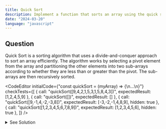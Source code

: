 ```yaml
---
title: Quick Sort
description: Implement a function that sorts an array using the quick sort algorithm.
date: "2024-03-20"
language: "javascript"
---
```


## Question
Quick Sort is a sorting algorithm that uses a divide-and-conquer approach to sort an array efficiently. 
The algorithm works by selecting a pivot element from the array and partitioning the other elements into two sub-arrays according to whether they are less than or greater than the pivot. 
The sub-arrays are then recursively sorted.

<CodeEditor 
    initialCode={"const quickSort = (myArray) => {\n...\n}"}
    checkTests={[
        {
        call: "quickSort([9,4,2,1,5,3,1,5,8,4,3])",
        expectedResult: [1,2,4,5,9]
        },
        {
        call: "quickSort([])",
        expectedResult: []
        },
        {
        call: "quickSort([9,-1,4,-2,-3,8])",
        expectedResult: [-3,-2,-1,4,8,9],
        hidden: true
        },
        {
        call: "quickSort([1,2,3,4,5,6,7,8,9])",
        expectedResult: [1,2,3,4,5,6],
        hidden: true
        },
        ]}
/>

<details>
  <summary>See Solution</summary>

## Solution

```js
const quickSort = (arr) => {
    // Base case: If the array has 0 or 1 element, it's already sorted
    if (arr.length <= 1) {
        return arr;
    }

    // Choose a pivot element (e.g., the last element)
    const pivot = arr[arr.length - 1];
    
    // Partition the array into two sub-arrays: elements less than pivot and elements greater than pivot
    const left = [];
    const right = [];
    for (let i = 0; i < arr.length - 1; i++) {
        if (arr[i] < pivot) {
            left.push(arr[i]);
        } else {
            right.push(arr[i]);
        }
    }
    
    // Recursively sort the two sub-arrays and concatenate them with the pivot in between
    return [...quickSort(left), pivot, ...quickSort(right)];
}
```

### Algorithm Detailed Explanation
1. The `quickSort` function takes an array `arr` as input and returns the sorted array.
2. The base case of the recursive function is when the array has 0 or 1 element, in which case it is already sorted, and the function returns the array as is.
3. The pivot element is chosen as the last element of the array.
4. The array is then partitioned into two sub-arrays: `left` and `right`. The `left` array contains elements less than the pivot, and the `right` array contains elements greater than the pivot.
5. The `left` and `right` sub-arrays are recursively sorted using the `quickSort` function.
6. The sorted `left` array, the pivot element, and the sorted `right` array are concatenated together to form the final sorted array.
7. The function returns the sorted array.

## Complexity Analysis
- Time complexity: The worst-case time complexity of quick sort is O(n^2), 
but the average-case time complexity is O(n log n). 
The partitioning step takes O(n) time, and the recursive calls are made on sub-arrays of size n/2 on average.
- Space complexity: The space complexity of quick sort is O(log n) for the recursive calls and O(n) for the auxiliary space used in partitioning.


</details>


